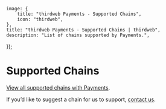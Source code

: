
	image: {
		title: "thirdweb Payments - Supported Chains",
		icon: "thirdweb",
	},
	title: "thirdweb Payments - Supported Chains | thirdweb",
	description: "List of chains supported by Payments.",
});

# Supported Chains

[View all supported chains with Payments](https://thirdweb.com/chainlist?service=pay).

If you’d like to suggest a chain for us to support, [contact us](https://thirdweb.com/contact-us).
